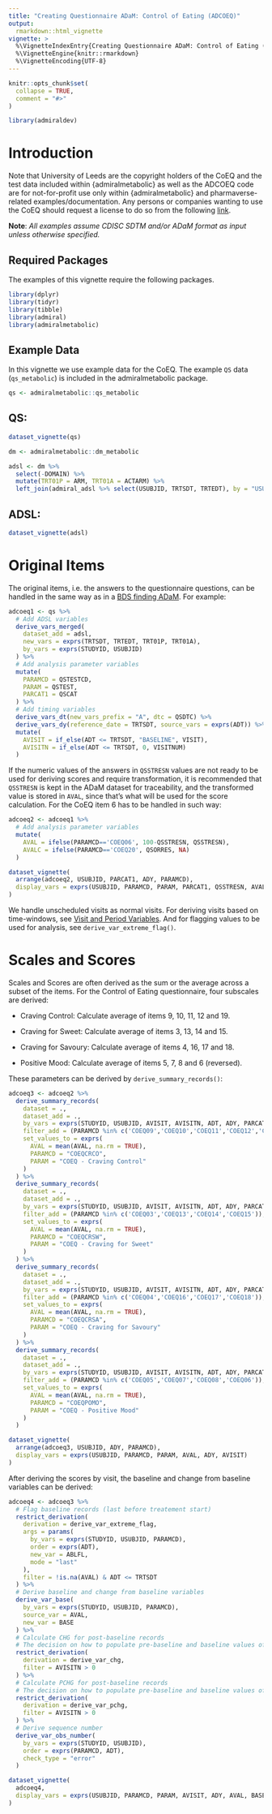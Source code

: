 ```yaml
---
title: "Creating Questionnaire ADaM: Control of Eating (ADCOEQ)"
output: 
  rmarkdown::html_vignette
vignette: >
  %\VignetteIndexEntry{Creating Questionnaire ADaM: Control of Eating (ADCOEQ)}
  %\VignetteEngine{knitr::rmarkdown}
  %\VignetteEncoding{UTF-8}
---
```


```r
knitr::opts_chunk$set(
  collapse = TRUE,
  comment = "#>"
)

library(admiraldev)
```

# Introduction

Note that University of Leeds are the copyright holders of the CoEQ and the test 
data included within {admiralmetabolic} as well as the ADCOEQ code are for 
not-for-profit use only within {admiralmetabolic} and pharmaverse-related 
examples/documentation. Any persons or companies wanting to use the CoEQ should 
request a license to do so from the following [link](https://licensing.leeds.ac.uk/product/control-of-eating-questionnaire-coeq).

**Note**: *All examples assume CDISC SDTM and/or ADaM format as input unless 
otherwise specified.*

## Required Packages

The examples of this vignette require the following packages.

```r
library(dplyr)
library(tidyr)
library(tibble)
library(admiral)
library(admiralmetabolic)
```

## Example Data

In this vignette we use example data for the CoEQ. 
The example `QS` data (`qs_metabolic`) is included in the admiralmetabolic package.

```r
qs <- admiralmetabolic::qs_metabolic
```

## QS:
```r
dataset_vignette(qs)
```

```r
dm <- admiralmetabolic::dm_metabolic

adsl <- dm %>%
  select(-DOMAIN) %>%
  mutate(TRT01P = ARM, TRT01A = ACTARM) %>%
  left_join(admiral_adsl %>% select(USUBJID, TRTSDT, TRTEDT), by = "USUBJID")
```

## ADSL:
```r
dataset_vignette(adsl)
```

# Original Items

The original items, i.e. the answers to the questionnaire questions, can be
handled in the same way as in a [BDS finding ADaM](bds_finding.html). For
example:

```r
adcoeq1 <- qs %>%
  # Add ADSL variables
  derive_vars_merged(
    dataset_add = adsl,
    new_vars = exprs(TRTSDT, TRTEDT, TRT01P, TRT01A),
    by_vars = exprs(STUDYID, USUBJID)
  ) %>%
  # Add analysis parameter variables
  mutate(
    PARAMCD = QSTESTCD,
    PARAM = QSTEST,
    PARCAT1 = QSCAT
  ) %>%
  # Add timing variables
  derive_vars_dt(new_vars_prefix = "A", dtc = QSDTC) %>%
  derive_vars_dy(reference_date = TRTSDT, source_vars = exprs(ADT)) %>%
  mutate(
    AVISIT = if_else(ADT <= TRTSDT, "BASELINE", VISIT),
    AVISITN = if_else(ADT <= TRTSDT, 0, VISITNUM)
  ) 
```

If the numeric values of the answers in `QSSTRESN` values are not ready to be used for deriving
scores and require transformation, it is recommended that `QSSTRESN` is kept in
the ADaM dataset for traceability, and the transformed value is stored in
`AVAL`, since that's what will be used for the score calculation.
For the CoEQ item 6 has to be handled in such way:

```r
adcoeq2 <- adcoeq1 %>%
  # Add analysis parameter variables
  mutate(
    AVAL = ifelse(PARAMCD=='COEQ06', 100-QSSTRESN, QSSTRESN),
    AVALC = ifelse(PARAMCD=='COEQ20', QSORRES, NA)
  ) 
```

```r
dataset_vignette(
  arrange(adcoeq2, USUBJID, PARCAT1, ADY, PARAMCD),
  display_vars = exprs(USUBJID, PARAMCD, PARAM, PARCAT1, QSSTRESN, AVALC, AVAL, ADY, AVISIT)
)
```

We handle unscheduled visits as normal visits. For deriving visits based on
time-windows, see [Visit and Period Variables](visits_periods.html#visits). And
for flagging values to be used for analysis, see `derive_var_extreme_flag()`.


# Scales and Scores

Scales and Scores are often derived as the sum or the average across a subset of
the items. 
For the Control of Eating questionnaire, four subscales are derived:

* Craving Control: Calculate average of items 9, 10, 11, 12 and 19.

* Craving for Sweet: Calculate average of items 3, 13, 14 and 15.

* Craving for Savoury: Calculate average of items 4, 16, 17 and 18.

* Positive Mood: Calculate average of items 5, 7, 8 and 6 (reversed).

These parameters can be derived by `derive_summary_records()`:
```r
adcoeq3 <- adcoeq2 %>%
  derive_summary_records(
    dataset = .,
    dataset_add = .,
    by_vars = exprs(STUDYID, USUBJID, AVISIT, AVISITN, ADT, ADY, PARCAT1, TRTSDT, TRTEDT, TRT01P, TRT01A),
    filter_add = (PARAMCD %in% c('COEQ09','COEQ10','COEQ11','COEQ12','COEQ19')),
    set_values_to = exprs(
      AVAL = mean(AVAL, na.rm = TRUE),
      PARAMCD = "COEQCRCO",
      PARAM = "COEQ - Craving Control"
    )
  ) %>%
  derive_summary_records(
    dataset = .,
    dataset_add = .,
    by_vars = exprs(STUDYID, USUBJID, AVISIT, AVISITN, ADT, ADY, PARCAT1, TRTSDT, TRTEDT, TRT01P, TRT01A),
    filter_add = (PARAMCD %in% c('COEQ03','COEQ13','COEQ14','COEQ15')),
    set_values_to = exprs(
      AVAL = mean(AVAL, na.rm = TRUE),
      PARAMCD = "COEQCRSW",
      PARAM = "COEQ - Craving for Sweet"
    )
  ) %>%
  derive_summary_records(
    dataset = .,
    dataset_add = .,
    by_vars = exprs(STUDYID, USUBJID, AVISIT, AVISITN, ADT, ADY, PARCAT1, TRTSDT, TRTEDT, TRT01P, TRT01A),
    filter_add = (PARAMCD %in% c('COEQ04','COEQ16','COEQ17','COEQ18')),
    set_values_to = exprs(
      AVAL = mean(AVAL, na.rm = TRUE),
      PARAMCD = "COEQCRSA",
      PARAM = "COEQ - Craving for Savoury"
    )
  ) %>%
  derive_summary_records(
    dataset = .,
    dataset_add = .,
    by_vars = exprs(STUDYID, USUBJID, AVISIT, AVISITN, ADT, ADY, PARCAT1, TRTSDT, TRTEDT, TRT01P, TRT01A),
    filter_add = (PARAMCD %in% c('COEQ05','COEQ07','COEQ08','COEQ06')),
    set_values_to = exprs(
      AVAL = mean(AVAL, na.rm = TRUE),
      PARAMCD = "COEQPOMO",
      PARAM = "COEQ - Positive Mood"
    )
  )
```

```r
dataset_vignette(
  arrange(adcoeq3, USUBJID, ADY, PARAMCD),
  display_vars = exprs(USUBJID, PARAMCD, PARAM, AVAL, ADY, AVISIT)
)
```

After deriving the scores by visit, the baseline and change from baseline
variables can be derived:
```r
adcoeq4 <- adcoeq3 %>%
  # Flag baseline records (last before treatement start)
  restrict_derivation(
    derivation = derive_var_extreme_flag,
    args = params(
      by_vars = exprs(STUDYID, USUBJID, PARAMCD),
      order = exprs(ADT),
      new_var = ABLFL,
      mode = "last"
    ),
    filter = !is.na(AVAL) & ADT <= TRTSDT
  ) %>%
  # Derive baseline and change from baseline variables
  derive_var_base(
    by_vars = exprs(STUDYID, USUBJID, PARAMCD),
    source_var = AVAL,
    new_var = BASE
  ) %>%
  # Calculate CHG for post-baseline records
  # The decision on how to populate pre-baseline and baseline values of CHG is left to producer choice
  restrict_derivation(
    derivation = derive_var_chg,
    filter = AVISITN > 0
  ) %>%
  # Calculate PCHG for post-baseline records
  # The decision on how to populate pre-baseline and baseline values of PCHG is left to producer choice
  restrict_derivation(
    derivation = derive_var_pchg,
    filter = AVISITN > 0
  ) %>%
  # Derive sequence number
  derive_var_obs_number(
    by_vars = exprs(STUDYID, USUBJID),
    order = exprs(PARAMCD, ADT),
    check_type = "error"
  )
```

```r
dataset_vignette(
  adcoeq4,
  display_vars = exprs(USUBJID, PARAMCD, PARAM, AVISIT, ADY, AVAL, BASE, CHG, PCHG)
)
```

